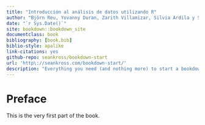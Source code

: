 ```yaml
--- 
title: "Introducción al análisis de datos utilizando R"
author: "Björn Reu, Yovanny Duran, Zarith Villamizar, Silvia Ardila y Sergio Bolivar"
date: "`r Sys.Date()`"
site: bookdown::bookdown_site
documentclass: book
bibliography: [book.bib]
biblio-style: apalike
link-citations: yes
github-repo: seankross/bookdown-start
url: 'http\://seankross.com/bookdown-start/'
description: "Everything you need (and nothing more) to start a bookdown book."
---
```


# Preface {-}

This is the very first part of the book.

